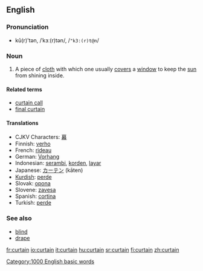 ==English==

===Pronunciation===
*kû(r)'tən, /ˈkɜː(r)tən/, /<tt>"k3:(r)t@n</tt>/

===Noun===
{{en-noun-reg}}
# A piece of [[cloth]] with which one usually [[cover]]s a [[window]] to keep the [[sun]] from shining inside.

====Related terms====
*[[curtain call]]
*[[final curtain]]

====Translations====
*CJKV Characters: [[幕]]
*Finnish: [[verho]]
*French: [[rideau]] {{m}}
*German: [[Vorhang]] {{m}}
*Indonesian: [[serambi]], [[korden]], [[layar]]
*Japanese: [[カーテン]] (kāten)
*[[Kurdish]]: [[perde]] {{f}}
*Slovak: [[opona]] {{f}}
*Slovene: [[zavesa]] {{f}}
*Spanish: [[cortina]] {{f}}
*Turkish: [[perde]]

===See also===
*[[blind]]
*[[drape]]

[[Category:1000 English basic words]]

[[fr:curtain]]
[[io:curtain]]
[[it:curtain]]
[[hu:curtain]]
[[sr:curtain]]
[[fi:curtain]]
[[zh:curtain]]